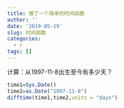 ```yaml
---
title: 做了一个简单的时间函数
author: ''
date: '2019-05-19'
slug: 时间函数
categories:
  - r
tags: []
---
```

计算：从1997-11-8出生至今有多少天？


```r
time1=Sys.Date()
time2=as.Date("1997-11-8")
difftime(time1,time2,units = "days")
```

